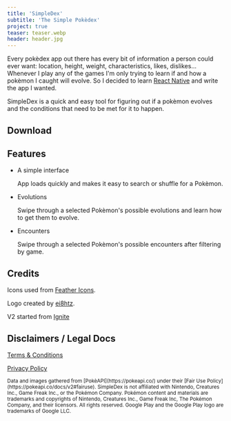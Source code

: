 ```yaml
---
title: 'SimpleDex'
subtitle: 'The Simple Pokèdex'
project: true
teaser: teaser.webp
header: header.jpg
---
```


Every pokèdex app out there has every bit of information a person could ever want: location, height, weight, characteristics, likes, dislikes... Whenever I play any of the games I'm only trying to learn if and how a pokèmon I caught will evolve. So I decided to learn [React Native](https://reactnative.dev/) and write the app I wanted.

SimpleDex is a quick and easy tool for figuring out if a pokèmon evolves and the conditions that need to be met for it to happen.

## Download

<StoreLinks googlePlayUrl="https://play.google.com/store/apps/details?id=com.cavender.simpledex&pcampaignid=pcampaignidMKT-Other-global-all-co-prtnr-py-PartBadge-Mar2515-1" />

## Features

- A simple interface

  App loads quickly and makes it easy to search or shuffle for a Pokèmon.

- Evolutions

  Swipe through a selected Pokèmon's possible evolutions and learn how to get them to evolve.

- Encounters

  Swipe through a selected Pokèmon's possible encounters after filtering by game.

## Credits

Icons used from [Feather Icons](https://feathericons.com/).

Logo created by [ei8htz](https://www.fiverr.com/ei8htz).

V2 started from [Ignite](https://github.com/infinitered/ignite)

## Disclaimers / Legal Docs

[Terms & Conditions](https://user.fm/files/v2-b8cb3440d4c3c31ea2e126c0541d64ef/termsAndConditions.html)

[Privacy Policy](https://user.fm/files/v2-891a62a0a61947b7e884d31505325a52/privacyPolicy.html)

<small>
  Data and images gathered from [PokèAPI](https://pokeapi.co/) under their [Fair
  Use Policy](https://pokeapi.co/docs/v2#fairuse).
</small>

<small>
  SimpleDex is not affiliated with Nintendo, Creatures Inc., Game Freak Inc., or
  the Pokémon Company. Pokémon content and materials are trademarks and
  copyrights of Nintendo, Creatures Inc., Game Freak Inc, The Pokémon Company,
  and their licensors. All rights reserved.
</small>

<small>
  Google Play and the Google Play logo are trademarks of Google LLC.
</small>
